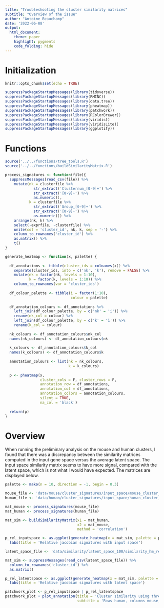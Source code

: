 ```yaml
---
title: "Troubleshooting the cluster similarity matrices"
subtitle: "Overview of the issue"
author: "Antoine Beauchamp"
date: '2022-06-08'
output: 
  html_document:
    theme: paper
    highlight: pygments
    code_folding: hide
---
```


# Initialization


```r
knitr::opts_chunk$set(echo = TRUE)
```

```r
suppressPackageStartupMessages(library(tidyverse))
suppressPackageStartupMessages(library(RMINC))
suppressPackageStartupMessages(library(data.tree))
suppressPackageStartupMessages(library(pheatmap))
suppressPackageStartupMessages(library(patchwork))
suppressPackageStartupMessages(library(RColorBrewer))
suppressPackageStartupMessages(library(viridis))
suppressPackageStartupMessages(library(viridisLite))
suppressPackageStartupMessages(library(ggplotify))
```

# Functions

```r
source('../../functions/tree_tools.R')
source('../../functions/buildSimilarityMatrix.R')

process_signatures <- function(file){
  suppressMessages(read_csv(file)) %>% 
    mutate(nk = clusterfile %>% 
             str_extract('Clusternum_[0-9]+') %>% 
             str_extract('[0-9]+') %>% 
             as.numeric(),
           k = clusterfile %>% 
             str_extract('Group_[0-9]+') %>% 
             str_extract('[0-9]+') %>% 
             as.numeric()) %>% 
    arrange(nk, k) %>% 
    select(-exprfile, -clusterfile) %>% 
    unite(col = 'cluster_id', nk, k, sep = '-') %>% 
    column_to_rownames('cluster_id') %>% 
    as.matrix() %>% 
    t() 
}

generate_heatmap <- function(x, palette) {
  
  df_annotations <- tibble(cluster_ids = colnames(x)) %>% 
    separate(cluster_ids, into = c('nk', 'k'), remove = FALSE) %>% 
    mutate(nk = factor(nk, levels = 1:10),
           k = factor(k, levels = 1:10)) %>% 
    column_to_rownames(var = 'cluster_ids')
  
  df_colour_palette <- tibble(i = factor(1:10),
                              colour = palette)
  
  df_annotation_colours <- df_annotations %>% 
    left_join(df_colour_palette, by = c('nk' = 'i')) %>% 
    rename(nk_col = colour) %>% 
    left_join(df_colour_palette, by = c('k' = 'i')) %>% 
    rename(k_col = colour) 
  
  nk_colours <- df_annotation_colours$nk_col
  names(nk_colours) <- df_annotation_colours$nk
  
  k_colours <- df_annotation_colours$k_col
  names(k_colours) <- df_annotation_colours$k
  
  annotation_colours <- list(nk = nk_colours,
                             k = k_colours)
  
  p <- pheatmap(x, 
                cluster_cols = F, cluster_rows = F, 
                annotation_row = df_annotations,
                annotation_col = df_annotations,
                annotation_colors = annotation_colours, 
                silent = TRUE, 
                na_col = 'black')
  
  return(p)
}
```

# Overview

When running the preliminary analysis on the mouse and human clusters, I found that there was a discrepancy between the similarity matrices computed in the input gene space versus the average latent space. The input space similarity matrix seems to have more signal, compared with the latent space, which is not what I would have expected. The matrices are displayed below.  

```r
palette <- mako(n = 10, direction = -1, begin = 0.3)

mouse_file <- 'data/mouse/cluster_signatures/input_space/mouse_cluster_signatures_rel_mean_threshold0.5_inputspace.csv'
human_file <- 'data/human/cluster_signatures/input_space/human_cluster_signatures_rel_mean_threshold0.5_inputspace.csv'

mat_mouse <- process_signatures(mouse_file)
mat_human <- process_signatures(human_file)

mat_sim <- buildSimilarityMatrix(x1 = mat_human,
                                 x2 = mat_mouse,
                                 method = 'correlation')

p_rel_inputspace <- as.ggplot(generate_heatmap(x = mat_sim, palette = palette)) +
  labs(title = 'Relative jacobian signatures with input space')

latent_space_file <- 'data/similarity/latent_space_100/similarity_hm_rel_mean_threshold0.5_latentspace100.csv'

mat_sim <- suppressMessages(read_csv(latent_space_file)) %>% 
  column_to_rownames('cluster_id') %>% 
  as.matrix()

p_rel_latentspace <- as.ggplot(generate_heatmap(x = mat_sim, palette = palette)) +
  labs(title = 'Relative jacobian signatures with latent space')

patchwork_plot <- p_rel_inputspace | p_rel_latentspace
patchwork_plot + plot_annotation(title = 'Cluster similarity using threshold of 0.5',
                                 subtitle = 'Rows human, columns mouse, scale correlation')
```

